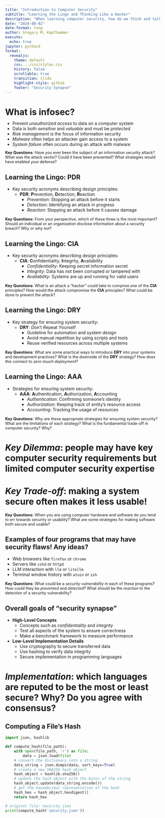 ```yaml
---
title: "Introduction to Computer Security"
subtitle: "Learning the Lingo and Thinking Like a Hacker"
description: "When learning computer security, how do we think and talk like a hacker?"
date: "2024-08-02"
date-format: long
author: Gregory M. Kapfhammer
execute:
  echo: true
jupyter: python3
format:
  revealjs:
    theme: default
    css: ../css/styles.css
    history: false
    scrollable: true
    transition: slide
    highlight-style: github
    footer: "Security Synapse"
---
```


# What is infosec?

::: {.incremental style="margin-top: -0.5em;"}

- Prevent *unauthorized access* to data on a computer system
- Data is both *sensitive* and *valuable* and must be *protected*
- *Risk management* is the focus of information security
- *Malware* often helps an attacker gain access to a system
- *System failure* often occurs during an attack with malware

:::

::: {.fragment .fade .boxed-content style="margin-top: -0.25em; font-size: 0.9em;"}

**Key Questions**: Have you ever been the subject of an information security
attack? What was the attack vector? Could it have been prevented? What
strategies would have enabled your defense?

:::

## Learning the Lingo: PDR

::: incremental

- Key security acronyms describing design principles:
  - **PDR**: **P**revention, **D**etection, **R**eaction
    - *Prevention*: Stopping an attack before it starts
    - *Detection*: Identifying an attack in progress
    - *Reaction*: Stopping an attack before it causes damage

:::

::: {.fragment .fade .boxed-content style="margin-top: 0.25em; font-size: 0.9em;"}

**Key Questions**: From your perspective, which of these three is the most
important? Should an individual or an organization disclose information about a
security breach? Why or why not?

:::

## Learning the Lingo: CIA

::: incremental

- Key security acronyms describing design principles:
  - **CIA**: **C**onfidentiality, **I**ntegrity, **A**vailability
    - *Confidentiality*: Keeping secret information secret
    - *Integrity*: Data has not been corrupted or tampered with
    - *Availability*: Systems are up and running for valid users

:::

::: {.fragment .fade .boxed-content style="margin-top: 0.25em; font-size: 0.9em;"}

**Key Questions**: What is an attack a "hacker" could take to comprise one of
the **CIA** principles? How would the attack compromise the **CIA** principles?
What could be done to prevent the attack?

:::

## Learning the Lingo: DRY

::: incremental

- Key strategy for ensuring system security:
  - **DRY**: *D*on't *R*epeat *Y*ourself
    - Guideline for automation and system design
    - Avoid manual repetition by using scripts and tools
    - Reuse verified resources across multiple systems

:::

::: {.fragment .fade .boxed-content style="margin-top: 0.25em; font-size: 0.9em;"}

**Key Questions**: What are some practical ways to introduce **DRY** into your
systems and development practices? What is the downside of the **DRY** strategy?
How does this connect to *zero-touch deployment*?

:::

## Learning the Lingo: AAA

::: incremental

- Strategies for ensuring system security:
  - **AAA**: **A**uthentication, **A**uthorization, **A**ccounting
    - *Authentication*: Confirming someone's identity
    - *Authorization*: Keeping track of entity's resource access
    - *Accounting*: Tracking the usage of resources

:::

::: {.fragment .fade .boxed-content style="margin-top: 0.25em; font-size: 0.9em;"}

**Key Questions**: Why are these appropriate strategies for ensuring system
security? What are the limitations of each strategy? What is the fundamental
trade-off in computer security? Why?

:::

# *Key Dilemma*: people may have key computer security requirements but limited computer security expertise

# *Key Trade-off*: making a system secure often makes it less usable!

::: {.fragment .fade .boxed-content style="margin-top: 0.25em; font-size: 0.9em;"}

**Key Questions**: When you are using computer hardware and software do you tend
to err towards security or usability? What are some strategies for making
software both secure and usable?

:::

## Examples of four programs that may have security flaws! Any ideas?

- Web browsers like `firefox` or `chrome`
- Servers like `sshd` or `httpd`
- LLM interaction with `llm` or `litellm`
- Terminal window history with `atuin` or `zsh`

::: {.fragment .fade .boxed-content style="margin-top: 0.25em; font-size: 0.9em;"}

**Key Questions**: What could be a *security vulnerability* in each of
these programs? How could they be *prevented* and *detected*? What should be the
*reaction* to the detection of a security vulnerability?

:::

## Overall goals of "security synapse"

::: {.fragment .fade-right}

- **High-Level Concepts**
  - Concepts such as *confidentiality* and *integrity*
  - Test all aspects of the system to ensure correctness
  - Make a benchmark framework to measure performance
- **Low-Level Implementation Details**
  - Use cryptography to secure transferred data
  - Use hashing to verify data integrity
  - Secure implementation in programming languages

:::

# *Implementation*: which languages are reputed to be the most or least secure? Why? Do you agree with consensus?

## Computing a File's Hash

```python
import json, hashlib

def compute_hash(file_path):
    with open(file_path, 'r') as file:
        data = json.load(file)
    # convert the dictionary into a string
    data_string = json.dumps(data, sort_keys=True)
    # create a new SHA256 hash object
    hash_object = hashlib.sha256()
    # update the hash object with the bytes of the string
    hash_object.update(data_string.encode())
    # get the hexadecimal representation of the hash
    hash_hex = hash_object.hexdigest()
    return hash_hex

# original file: security.json
print(compute_hash('security.json'))
```
